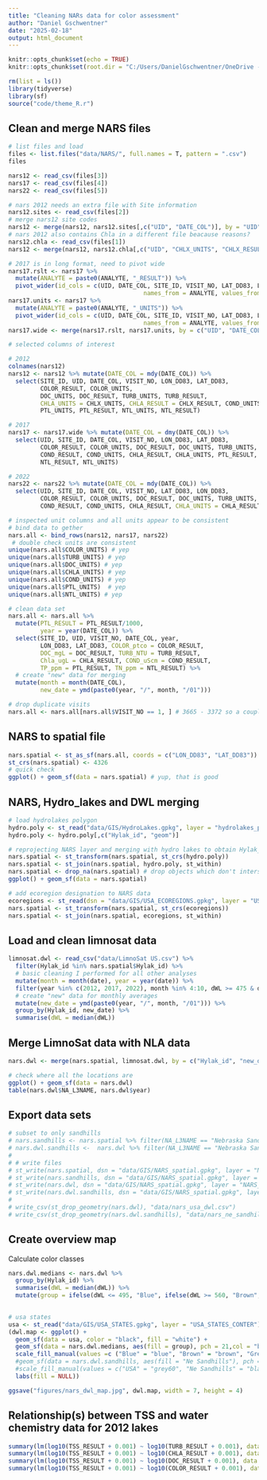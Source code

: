```yaml
---
title: "Cleaning NARs data for color assessment"
author: "Daniel Gschwentner"
date: "2025-02-18"
output: html_document
---
```



```r
knitr::opts_chunk$set(echo = TRUE)
knitr::opts_chunk$set(root.dir = "C:/Users/DanielGschwentner/OneDrive - University of Nebraska-Lincoln/Sandhills LimnoSat lake color v2")
```

```r
rm(list = ls())
library(tidyverse)
library(sf)
source("code/theme_R.r")
```

## Clean and merge NARS files

```r
# list files and load
files <- list.files("data/NARS/", full.names = T, pattern = ".csv")
files

nars12 <- read_csv(files[3])
nars17 <- read_csv(files[4])
nars22 <- read_csv(files[5])

# nars 2012 needs an extra file with Site information
nars12.sites <- read_csv(files[2])
# merge nars12 site codes
nars12 <- merge(nars12, nars12.sites[,c("UID", "DATE_COL")], by = "UID")
# nars 2012 also contains Chla in a different file beacause reasons?
nars12.chla <- read_csv(files[1])
nars12 <- merge(nars12, nars12.chla[,c("UID", "CHLX_UNITS", "CHLX_RESULT")], by = "UID")
```

```r
# 2017 is in long format, need to pivot wide
nars17.rslt <- nars17 %>% 
  mutate(ANALYTE = paste0(ANALYTE, "_RESULT")) %>% 
  pivot_wider(id_cols = c(UID, DATE_COL, SITE_ID, VISIT_NO, LAT_DD83, LON_DD83), 
                                      names_from = ANALYTE, values_from = RESULT)
nars17.units <- nars17 %>% 
  mutate(ANALYTE = paste0(ANALYTE, "_UNITS")) %>% 
  pivot_wider(id_cols = c(UID, DATE_COL, SITE_ID, VISIT_NO, LAT_DD83, LON_DD83), 
                                      names_from = ANALYTE, values_from = RESULT_UNITS)
nars17.wide <- merge(nars17.rslt, nars17.units, by = c("UID", "DATE_COL", "SITE_ID", "VISIT_NO", "LAT_DD83", "LON_DD83"))
```


```r
# selected columns of interest

# 2012
colnames(nars12)
nars12 <- nars12 %>% mutate(DATE_COL = mdy(DATE_COL)) %>%
  select(SITE_ID, UID, DATE_COL, VISIT_NO, LON_DD83, LAT_DD83,
         COLOR_RESULT, COLOR_UNITS, 
         DOC_UNITS, DOC_RESULT, TURB_UNITS, TURB_RESULT,
         CHLA_UNITS = CHLX_UNITS, CHLA_RESULT = CHLX_RESULT, COND_UNITS, COND_RESULT,
         PTL_UNITS, PTL_RESULT, NTL_UNITS, NTL_RESULT)

# 2017
nars17 <- nars17.wide %>% mutate(DATE_COL = dmy(DATE_COL)) %>%
  select(UID, SITE_ID, DATE_COL, VISIT_NO, LON_DD83, LAT_DD83, 
         COLOR_RESULT, COLOR_UNITS, DOC_RESULT, DOC_UNITS, TURB_UNITS, TURB_RESULT, 
         COND_RESULT, COND_UNITS, CHLA_RESULT, CHLA_UNITS, PTL_RESULT, PTL_UNITS, 
         NTL_RESULT, NTL_UNITS)

# 2022
nars22 <- nars22 %>% mutate(DATE_COL = mdy(DATE_COL)) %>%
  select(UID, SITE_ID, DATE_COL, VISIT_NO, LAT_DD83, LON_DD83,
         COLOR_RESULT, COLOR_UNITS, DOC_RESULT, DOC_UNITS, TURB_UNITS, TURB_RESULT, 
         COND_RESULT, COND_UNITS, CHLA_RESULT, CHLA_UNITS = CHLA_RESULT_UNITS, PTL_UNITS, PTL_RESULT, NTL_UNITS, NTL_RESULT)

```

```r
# inspected unit columns and all units appear to be consistent
# bind data to gether
nars.all <- bind_rows(nars12, nars17, nars22)
 # double check units are consistent
unique(nars.all$COLOR_UNITS) # yep
unique(nars.all$TURB_UNITS) # yep
unique(nars.all$DOC_UNITS) # yep
unique(nars.all$CHLA_UNITS) # yep
unique(nars.all$COND_UNITS) # yep
unique(nars.all$PTL_UNITS)  # yep
unique(nars.all$NTL_UNITS) # yep
```

```r
# clean data set
nars.all <- nars.all %>%
  mutate(PTL_RESULT = PTL_RESULT/1000,
         year = year(DATE_COL)) %>%
  select(SITE_ID, UID, VISIT_NO, DATE_COL, year,
         LON_DD83, LAT_DD83, COLOR_ptco = COLOR_RESULT, 
         DOC_mgL = DOC_RESULT, TURB_NTU = TURB_RESULT, 
         Chla_ugL = CHLA_RESULT, COND_uScm = COND_RESULT, 
         TP_ppm = PTL_RESULT, TN_ppm = NTL_RESULT) %>%
  # create "new" data for merging
  mutate(month = month(DATE_COL),
         new_date = ymd(paste0(year, "/", month, "/01")))

# drop duplicate visits
nars.all <- nars.all[nars.all$VISIT_NO == 1, ] # 3665 - 3372 so a couple of duplicates. gonna work with the first entry only
```

## NARS to spatial file

```r
nars.spatial <- st_as_sf(nars.all, coords = c("LON_DD83", "LAT_DD83"))
st_crs(nars.spatial) <- 4326
# quick check
ggplot() + geom_sf(data = nars.spatial) # yup, that is good

```

## NARS, Hydro_lakes and DWL merging

```r
# load hydrolakes polygon
hydro.poly <- st_read("data/GIS/HydroLakes.gpkg", layer = "hydrolakes_poly")
hydro.poly <- hydro.poly[,c("Hylak_id", "geom")]
```

```r
# reprojecting NARS layer and merging with hydro lakes to obtain Hylak_id
nars.spatial <- st_transform(nars.spatial, st_crs(hydro.poly))
nars.spatial <- st_join(nars.spatial, hydro.poly, st_within)
nars.spatial <- drop_na(nars.spatial) # drop objects which don't intersect
ggplot() + geom_sf(data = nars.spatial)

```


```r
# add ecoregion designation to NARS data
ecoregions <- st_read(dsn = "data/GIS/USA_ECOREGIONS.gpkg", layer = "USA_ECOREGIONS_LEVEL_3")
nars.spatial <- st_transform(nars.spatial, st_crs(ecoregions))
nars.spatial <- st_join(nars.spatial, ecoregions, st_within)
```


## Load and clean limnosat data

```r
limnosat.dwl <- read_csv("data/LimnoSat US.csv") %>%
  filter(Hylak_id %in% nars.spatial$Hylak_id) %>%
  # basic cleaning I performed for all other analyses
  mutate(month = month(date), year = year(date)) %>%
  filter(year %in% c(2012, 2017, 2022), month %in% 4:10, dWL >= 475 & dWL <= 583) %>%
  # create "new" data for monthly averages
  mutate(new_date = ymd(paste0(year, "/", month, "/01"))) %>%
  group_by(Hylak_id, new_date) %>%
  summarise(dWL = median(dWL))
```
## Merge LimnoSat data with NLA data

```r
nars.dwl <- merge(nars.spatial, limnosat.dwl, by = c("Hylak_id", "new_date"))
```

```r
# check where all the locations are
ggplot() + geom_sf(data = nars.dwl)
table(nars.dwl$NA_L3NAME, nars.dwl$year)
```

## Export data sets

```r
# subset to only sandhills
# nars.sandhills <- nars.spatial %>% filter(NA_L3NAME == "Nebraska Sand Hills")
# nars.dwl.sandhills <-  nars.dwl %>% filter(NA_L3NAME == "Nebraska Sand Hills")
# 
# # write files
# st_write(nars.spatial, dsn = "data/GIS/NARS_spatial.gpkg", layer = "NARS_spatial_usa")
# st_write(nars.sandhills, dsn = "data/GIS/NARS_spatial.gpkg", layer = "NARS_spatial_ne_sandhills")
# st_write(nars.dwl, dsn = "data/GIS/NARS_spatial.gpkg", layer = "NARS_spatial_usa_dwl")
# st_write(nars.dwl.sandhills, dsn = "data/GIS/NARS_spatial.gpkg", layer = "NARS_spatial_ne_sandhills_dwl")
# 
# write_csv(st_drop_geometry(nars.dwl), "data/nars_usa_dwl.csv")
# write_csv(st_drop_geometry(nars.dwl.sandhills), "data/nars_ne_sandhills_dwl.csv")


```

## Create overview map

Calculate color classes

```r
nars.dwl.medians <- nars.dwl %>%
  group_by(Hylak_id) %>%
  summarise(dWL = median(dWL)) %>%
  mutate(group = ifelse(dWL <= 495, "Blue", ifelse(dWL >= 560, "Brown", "Green")))
  
```


```r
# usa states
usa <- st_read("data/GIS/USA_STATES.gpkg", layer = "USA_STATES_CONTER")
(dwl.map <- ggplot() + 
  geom_sf(data = usa, color = "black", fill = "white") + 
  geom_sf(data = nars.dwl.medians, aes(fill = group), pch = 21,col = "black") + 
  scale_fill_manual(values =c ("Blue" = "blue", "Brown" = "brown", "Green" = "forestgreen")) + 
  #geom_sf(data = nars.dwl.sandhills, aes(fill = "Ne Sandhills"), pch = 21, col = "black", size = 2) + 
  #scale_fill_manual(values = c("USA" = "grey60", "Ne Sandhills" = "black")) + 
  labs(fill = NULL))

ggsave("figures/nars_dwl_map.jpg", dwl.map, width = 7, height = 4)
```

## Relationship(s) between TSS and water chemistry data for 2012 lakes

```r
summary(lm(log10(TSS_RESULT + 0.001) ~ log10(TURB_RESULT + 0.001), data = nars12))
summary(lm(log10(TSS_RESULT + 0.001) ~ log10(CHLA_RESULT + 0.001), data = nars12))
summary(lm(log10(TSS_RESULT + 0.001) ~ log10(DOC_RESULT + 0.001), data = nars12))
summary(lm(log10(TSS_RESULT + 0.001) ~ log10(COLOR_RESULT + 0.001), data = nars12))


```

